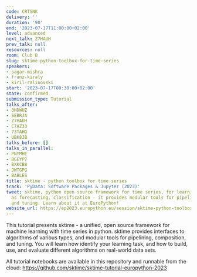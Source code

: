 ```yaml
---
code: CRTSNK
delivery: ''
duration: '90'
end: '2023-07-17T11:00:00+02:00'
level: advanced
next_talk: Z7HAUH
prev_talk: null
resources: null
room: Club B
slug: sktime-python-toolbox-for-time-series
speakers:
- sagar-mishra
- franz-kiraly
- kiril-ralinovski
start: '2023-07-17T09:30:00+02:00'
state: confirmed
submission_type: Tutorial
talks_after:
- 3HDWUZ
- SEBRJA
- Z7HAUH
- C7AZ33
- 73TAHG
- UBK8JB
talks_before: []
talks_in_parallel:
- PNYMHE
- BGEYP7
- 8XKCB8
- JWTGPG
- BABLES
title: sktime - python toolbox for time series
track: 'PyData: Software Packages & Jupyter (2023)'
tweet: sktime, python open source framework for time series, for learning tasks such
  as forecasting, classification - it provides modular tools for pipelining, compositio
  and tuning. Learn about it at EuroPython!
website_url: https://ep2023.europython.eu/session/sktime-python-toolbox-for-time-series
---
```


This tutorial presents sktime - a unified, open source framework for machine learning with time series in python. sktime provides interfaces to algorithms of various types, and modular tools for pipelining, composition, and tuning. You will learn how identify your learning task, and how to build, use, and evaluate different algorithms on real-world data sets.

All tutorial notebooks are available in this repository and runnable from the cloud:
https://github.com/sktime/sktime-tutorial-europython-2023